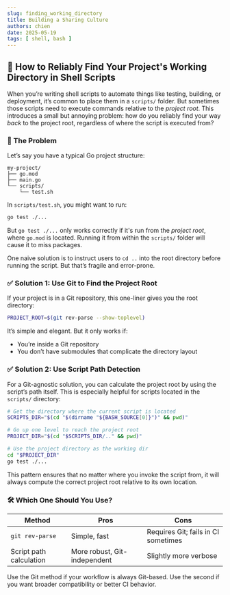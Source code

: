 ```yaml
---
slug: finding_working_directory
title: Building a Sharing Culture
authors: chien
date: 2025-05-19
tags: [ shell, bash ]
---
```


## 📁 How to Reliably Find Your Project's Working Directory in Shell Scripts

When you’re writing shell scripts to automate things like testing, building, or
deployment, it’s common to place them in a `scripts/` folder. But sometimes
those scripts need to execute commands relative to the *project root*. This
introduces a small but annoying problem: how do you reliably find your way
*back* to the project root, regardless of where the script is executed from?

### 🧩 The Problem

Let’s say you have a typical Go project structure:

```
my-project/
├── go.mod
├── main.go
└── scripts/
    └── test.sh
```

In `scripts/test.sh`, you might want to run:

```bash
go test ./...
```

But `go test ./...` only works correctly if it's run from the *project root*,
where `go.mod` is located. Running it from within the `scripts/` folder will
cause it to miss packages.

One naive solution is to instruct users to `cd ..` into the root directory
before running the script. But that’s fragile and error-prone.

### ✅ Solution 1: Use Git to Find the Project Root

If your project is in a Git repository, this one-liner gives you the root
directory:

```bash
PROJECT_ROOT=$(git rev-parse --show-toplevel)
```

It’s simple and elegant. But it only works if:

* You’re inside a Git repository
* You don’t have submodules that complicate the directory layout

### ✅ Solution 2: Use Script Path Detection

For a Git-agnostic solution, you can calculate the project root by using the
script’s path itself. This is especially helpful for scripts located in the
`scripts/` directory:

```bash
# Get the directory where the current script is located
SCRIPTS_DIR="$(cd "$(dirname "${BASH_SOURCE[0]}")" && pwd)"

# Go up one level to reach the project root
PROJECT_DIR="$(cd "$SCRIPTS_DIR/.." && pwd)"

# Use the project directory as the working dir
cd "$PROJECT_DIR"
go test ./...
```

This pattern ensures that no matter where you invoke the script from, it will
always compute the correct project root relative to its own location.

### 🛠️ Which One Should You Use?

| Method                  | Pros                         | Cons                                |
|-------------------------|------------------------------|-------------------------------------|
| `git rev-parse`         | Simple, fast                 | Requires Git; fails in CI sometimes |
| Script path calculation | More robust, Git-independent | Slightly more verbose               |

Use the Git method if your workflow is always Git-based. Use the second if you
want broader compatibility or better CI behavior.